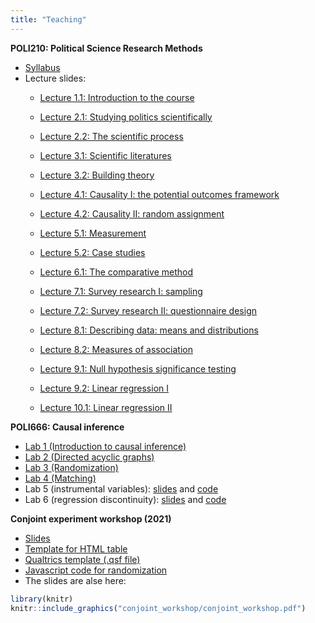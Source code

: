 ```yaml
---
title: "Teaching"
---
```


<b>POLI210: Political Science Research Methods</b>

+ <a href="210 materials/syllabus_210">Syllabus</a>
+ Lecture slides:
  + <a href="210 materials/1.1-Introduction.pdf">Lecture 1.1: Introduction to the course</a>
  + <a href="210 materials/2.1-Studying-Politics-Scientifically.pdf">Lecture 2.1: Studying politics scientifically</a>

  + <a href="210 materials/2.2-The-Scientific-Process.pdf">Lecture 2.2: The scientific process</a>

  + <a href="210 materials/3.1-Scientific-Literatures.pdf">Lecture 3.1: Scientific literatures</a>

  + <a href="210 materials/3.2-Building-Theory.pdf">Lecture 3.2: Building theory</a>

  + <a href="210 materials/4.1-Causality-I.pdf">Lecture 4.1: Causality I: the potential outcomes framework</a>

  + <a href="210 materials/4.2-Experiments.pdf">Lecture 4.2: Causality II: random assignment</a>

  + <a href="210 materials/5.2-Measurement.pdf">Lecture 5.1: Measurement</a>

  + <a href="210 materials/6.1-Case-studies.pdf">Lecture 5.2: Case studies</a>
  + <a href="210 materials/6.2-Comparative-method.pdf">Lecture 6.1: The comparative method</a>

  + <a href="210 materials/8.2-Survey-research.pdf">Lecture 7.1: Survey research I: sampling</a>
  + <a href="210 materials/9.1-Survey-research-II.pdf">Lecture 7.2: Survey research II: questionnaire design</a>
  + <a href="210 materials/9.2-Means-and-distributions.pdf">Lecture 8.1: Describing data: means and distributions</a>

  + <a href="210 materials/10.2_Measures_of_association.pdf">Lecture 8.2: Measures of association</a>

  + <a href="210 materials/11.1-NHST.pdf">Lecture 9.1: Null hypothesis significance testing</a>

  + <a href="210 materials/12.2-Linear-regression.pdf">Lecture 9.2: Linear regression I</a>

  + <a href="210 materials/13.1-Linear-regression-II.pdf">Lecture 10.1: Linear regression II</a>

**POLI666: Causal inference**

+ <a href="666 materials/lab1.pdf">Lab 1 (Introduction to causal inference)</a>
+ <a href="666 materials/lab2.pdf">Lab 2 (Directed acyclic graphs)</a>
+ <a href="666 materials/lab3.pdf">Lab 3 (Randomization)</a>
+ <a href="666 materials/lab4.pdf">Lab 4 (Matching)</a>
+ Lab 5 (instrumental variables): <a href="666 materials/lab5_slides.pdf">slides</a> and <a href="666 materials/lab5.pdf">code</a>
+ Lab 6 (regression discontinuity): <a href="666 materials/lab6_slides.pdf">slides</a> and <a href="666 materials/lab6_code.pdf">code</a>

**Conjoint experiment workshop (2021)**

+ <a href="conjoint_workshop/conjoint_workshop.pdf">Slides</a>
+ <a href="conjoint_workshop/html_table.html">Template for HTML table</a>
+ <a href="conjoint_workshop/CSDC_conjoint_workshop.qsf">Qualtrics template (.qsf file)</a>
+ <a href="conjoint_workshop/js_randomize.js">Javascript code for randomization</a>
+ The slides are alse here:

```r
library(knitr)
knitr::include_graphics("conjoint_workshop/conjoint_workshop.pdf")
```